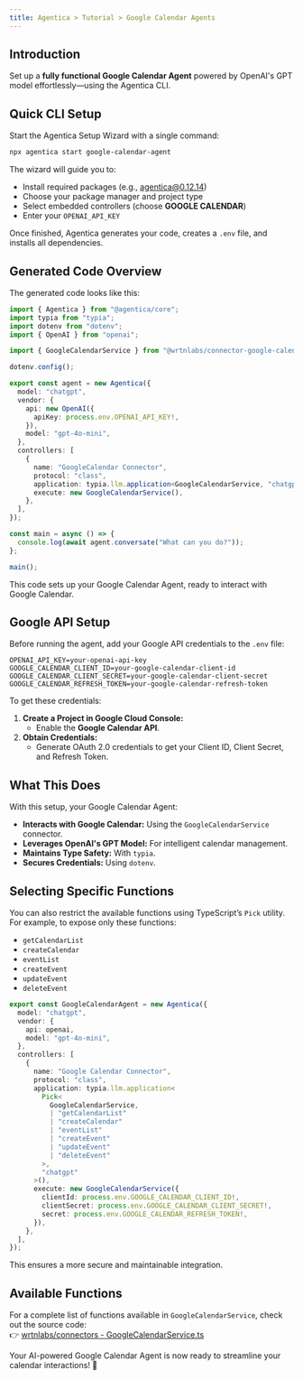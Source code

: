 ```yaml
---
title: Agentica > Tutorial > Google Calendar Agents  
---
```


## Introduction

Set up a **fully functional Google Calendar Agent** powered by OpenAI's GPT model effortlessly—using the Agentica CLI.

## Quick CLI Setup

Start the Agentica Setup Wizard with a single command:

```bash
npx agentica start google-calendar-agent
```

The wizard will guide you to:
- Install required packages (e.g., agentica@0.12.14)
- Choose your package manager and project type
- Select embedded controllers (choose **GOOGLE CALENDAR**)
- Enter your `OPENAI_API_KEY`

Once finished, Agentica generates your code, creates a `.env` file, and installs all dependencies.

## Generated Code Overview

The generated code looks like this:

```typescript
import { Agentica } from "@agentica/core";
import typia from "typia";
import dotenv from "dotenv";
import { OpenAI } from "openai";

import { GoogleCalendarService } from "@wrtnlabs/connector-google-calendar";

dotenv.config();

export const agent = new Agentica({
  model: "chatgpt",
  vendor: {
    api: new OpenAI({
      apiKey: process.env.OPENAI_API_KEY!,
    }),
    model: "gpt-4o-mini",
  },
  controllers: [
    {
      name: "GoogleCalendar Connector",
      protocol: "class",
      application: typia.llm.application<GoogleCalendarService, "chatgpt">(),
      execute: new GoogleCalendarService(),
    },
  ],
});

const main = async () => {
  console.log(await agent.conversate("What can you do?"));
};

main();
```

This code sets up your Google Calendar Agent, ready to interact with Google Calendar.

## Google API Setup

Before running the agent, add your Google API credentials to the `.env` file:

```env
OPENAI_API_KEY=your-openai-api-key
GOOGLE_CALENDAR_CLIENT_ID=your-google-calendar-client-id
GOOGLE_CALENDAR_CLIENT_SECRET=your-google-calendar-client-secret
GOOGLE_CALENDAR_REFRESH_TOKEN=your-google-calendar-refresh-token
```

To get these credentials:
1. **Create a Project in Google Cloud Console:**  
   - Enable the **Google Calendar API**.
2. **Obtain Credentials:**  
   - Generate OAuth 2.0 credentials to get your Client ID, Client Secret, and Refresh Token.

## What This Does

With this setup, your Google Calendar Agent:
- **Interacts with Google Calendar:** Using the `GoogleCalendarService` connector.
- **Leverages OpenAI's GPT Model:** For intelligent calendar management.
- **Maintains Type Safety:** With `typia`.
- **Secures Credentials:** Using `dotenv`.

## Selecting Specific Functions

You can also restrict the available functions using TypeScript’s `Pick` utility. For example, to expose only these functions:

- `getCalendarList`
- `createCalendar`
- `eventList`
- `createEvent`
- `updateEvent`
- `deleteEvent`

```typescript
export const GoogleCalendarAgent = new Agentica({
  model: "chatgpt",
  vendor: {
    api: openai,
    model: "gpt-4o-mini",
  },
  controllers: [
    {
      name: "Google Calendar Connector",
      protocol: "class",
      application: typia.llm.application<
        Pick<
          GoogleCalendarService,
          | "getCalendarList"
          | "createCalendar"
          | "eventList"
          | "createEvent"
          | "updateEvent"
          | "deleteEvent"
        >,
        "chatgpt"
      >(),
      execute: new GoogleCalendarService({
        clientId: process.env.GOOGLE_CALENDAR_CLIENT_ID!,
        clientSecret: process.env.GOOGLE_CALENDAR_CLIENT_SECRET!,
        secret: process.env.GOOGLE_CALENDAR_REFRESH_TOKEN!,
      }),
    },
  ],
});
```

This ensures a more secure and maintainable integration.

## Available Functions

For a complete list of functions available in `GoogleCalendarService`, check out the source code:  
👉 [wrtnlabs/connectors - GoogleCalendarService.ts](https://github.com/wrtnlabs/connectors/blob/main/packages/google_calendar/src/google_calendar/GoogleCalendarService.ts)

Your AI-powered Google Calendar Agent is now ready to streamline your calendar interactions! 🚀